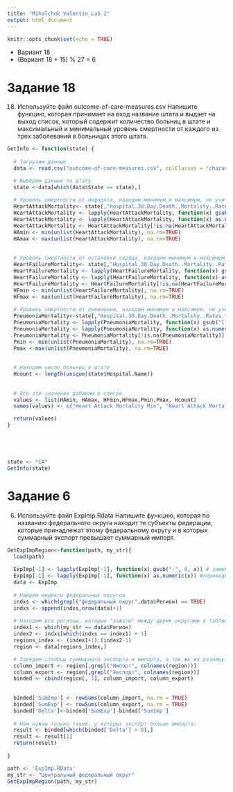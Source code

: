 ```yaml
---
title: "Mihalchuk Valentin Lab 2"
output: html_document
---
```



```r
knitr::opts_chunk$set(echo = TRUE)
```

- Вариант 18
- (Вариант 18 + 15) % 27 = 6


# Задание 18

18. Используйте файл outcome-of-care-measures.csv
Напишите функцию, которая принимает на вход название штата и выдает на выход список, который содержит количество больниц в штате и максимальный и минимальный уровень смертности от каждого из трех заболеваний в больницах этого штата.

```r
GetInfo <- function(state) {
  
  # Загрузим данные
  data <- read.csv("outcome-of-care-measures.csv", colClasses = "character")

  # Выберем данные по штату
  state <-data[which(data$State == state),]
  
  # Уровень смертности от инфаркта, находим минимум и максимум, не учитывая при этом нечисловые значения
  HeartAttackMortality<- state[,"Hospital.30.Day.Death..Mortality..Rates.from.Heart.Attack"]
  HeartAttackMortality <- lapply(HeartAttackMortality, function(x) gsub("[^0-9.-]", NA, x))
  HeartAttackMortality <- lapply(HeartAttackMortality, function(x) as.numeric(x))
  HeartAttackMortality <- HeartAttackMortality[!is.na(HeartAttackMortality)]
  HAmin <- min(unlist(HeartAttackMortality), na.rm=TRUE)
  HAmax <- max(unlist(HeartAttackMortality), na.rm=TRUE)
  
  
  # Уровень смертности от остановки сердца, находим минимум и максимум, не учитывая при этом нечисловые значения
  HeartFailureMortality<- state[,"Hospital.30.Day.Death..Mortality..Rates.from.Heart.Failure"]
  HeartFailureMortality <- lapply(HeartFailureMortality, function(x) gsub("[^0-9.-]", NA, x))
  HeartFailureMortality <- lapply(HeartFailureMortality, function(x) as.numeric(x))
  HeartFailureMortality <- HeartFailureMortality[!is.na(HeartFailureMortality)]
  HFmin <- min(unlist(HeartFailureMortality), na.rm=TRUE)
  HFmax <- max(unlist(HeartFailureMortality), na.rm=TRUE)
  
  # Уровень смертности от пневмонии, находим минимум и максимум, не учитывая при этом нечисловые значения
  PneumoniaMortality<-state[,"Hospital.30.Day.Death..Mortality..Rates.from.Pneumonia",]
  PneumoniaMortality <- lapply(PneumoniaMortality, function(x) gsub("[^0-9.-]", NA, x))
  PneumoniaMortality <- lapply(PneumoniaMortality, function(x) as.numeric(x))
  PneumoniaMortality <- PneumoniaMortality[!is.na(PneumoniaMortality)]
  Pmin <- min(unlist(PneumoniaMortality), na.rm=TRUE)
  Pmax <-max(unlist(PneumoniaMortality), na.rm=TRUE)
  
  
  # Находим число больниц в штате
  Hcount <- length(unique(state$Hospital.Name))
  
  
  # Все эти значения добавим в список
  values <- list(HAmin, HAmax, HFmin,HFmax,Pmin,Pmax, Hcount)
  names(values) <- c("Heart Attack Mortality Min", "Heart Attack Mortality Max", "Heart Failure Mortality Min", "Heart Failure Mortality Max", "Pneumonia Mortality Min", "Pneumonia Mortality Max", "Hospital Count")

  return(values)
}





state <- "CA"
GetInfo(state)
```

# Задание 6

6. Используйте файл ExpImp.Rdata
Напишите функцию, которая по названию федерального округа находит те субъекты федерации, которые принадлежат этому федеральному округу и в которых суммарный экспорт превышает суммарный импорт.

```r
GetExpImpRegion<-function(path, my_str){
  load(path)
  
  ExpImp[-1] <- lapply(ExpImp[-1], function(x) gsub("-", 0, x)) # заменим "-" на 0
  ExpImp[-1] <- lapply(ExpImp[-1], function(x) as.numeric(x)) #переведем все в числа
  data <- ExpImp
  
  # Найдем индексы федеральных округов
  indxs <- which(grepl("федеральный округ",data$Регион) == TRUE)
  indxs <- append(indxs,nrow(data)+1)
  
  # Находим все регионы, которые "зажаты" между двумя округами в таблице (все они будут принадлежать верхнему округу в таблице)
  index1 <- which(my_str == data$Регион)
  index2 <- indxs[which(indxs == index1) + 1]
  regions_index <- (index1+1):(index2-1)
  region <- data[regions_index,]

  # Заведем столбцы суммарного экспорта и импорта, а так же их разницу:
  column_import <- region[,grepl("Импорт", colnames(region))]
  column_export <- region[,grepl("Экспорт", colnames(region))]
  binded <- cbind(region[, 1], column_import, column_export)
  
  
  binded['SumImp'] <- rowSums(column_import, na.rm = TRUE)
  binded['SumExp'] <- rowSums(column_export, na.rm = TRUE)
  binded['Delta']<-binded['SumExp']-binded['SumImp']
  
  # Нам нужны только такие, у которых экспорт больше импорта:
  result <- binded[which(binded['Delta'] > 0),]
  result <- result[1]
  return(result)
  
}

path <- 'ExpImp.RData'
my_str <- "Центральный федеральный округ"
GetExpImpRegion(path, my_str)

```

